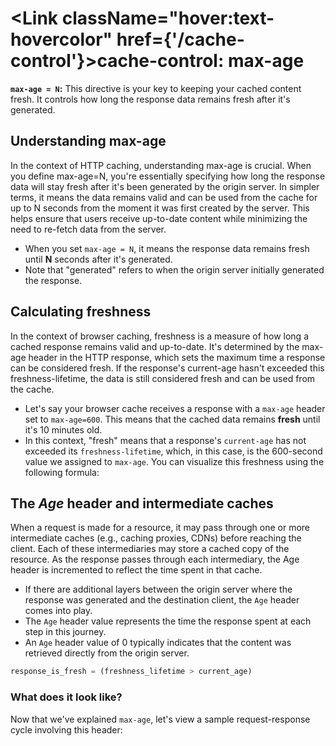 
# <Link className="hover:text-hovercolor" href={'/cache-control'}>cache-control</Link>: max-age

**`max-age = N`:** This directive is your key to keeping your cached content fresh. It controls how long the response data remains fresh after it's generated.

## Understanding max-age
In the context of HTTP caching, understanding max-age is crucial. When you define max-age=N, you're essentially specifying how long the response data will stay fresh after it's been generated by the origin server. In simpler terms, it means the data remains valid and can be used from the cache for up to N seconds from the moment it was first created by the server. This helps ensure that users receive up-to-date content while minimizing the need to re-fetch data from the server.
- When you set `max-age = N`, it means the response data remains fresh until **N** seconds after it's generated. 
- Note that "generated" refers to when the origin server initially generated the response.

## Calculating freshness
In the context of browser caching, freshness is a measure of how long a cached response remains valid and up-to-date. It's determined by the max-age header in the HTTP response, which sets the maximum time a response can be considered fresh. If the response's current-age hasn't exceeded this freshness-lifetime, the data is still considered fresh and can be used from the cache.
- Let's say your browser cache receives a response with a `max-age` header set to `max-age=600`. This means that the cached data remains **fresh** until it's 10 minutes old.
- In this context, "fresh" means that a response's `current-age` has not exceeded its `freshness-lifetime`, which, in this case, is the 600-second value we assigned to `max-age`. You can visualize this freshness using the following formula:

## The _Age_ header and intermediate caches
When a request is made for a resource, it may pass through one or more intermediate caches (e.g., caching proxies, CDNs) before reaching the client. Each of these intermediaries may store a cached copy of the resource. As the response passes through each intermediary, the Age header is incremented to reflect the time spent in that cache.
- If there are additional layers between the origin server where the response was generated and the destination client, the `Age` header comes into play.
- The `Age` header value represents the time the response spent at each step in this journey.
- An `Age` header value of 0 typically indicates that the content was retrieved directly from the origin server.

```javascript
response_is_fresh = (freshness_lifetime > current_age)
```

### What does it look like?
Now that we've explained `max-age`, let's view a sample request-response cycle involving this header:

<VisualizerContainer scenario="max-age" /> 